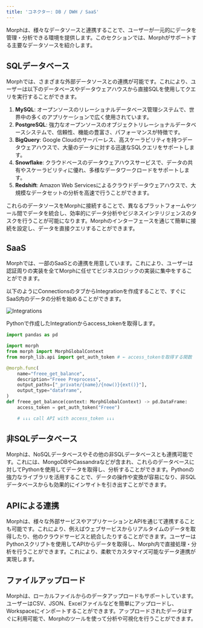 ```yaml
---
title: 'コネクター: DB / DWH / SaaS'
---
```


Morphは、様々なデータソースと連携することで、ユーザーが一元的にデータを管理・分析できる環境を提供します。このセクションでは、Morphがサポートする主要なデータソースを紹介します。

## SQLデータベース

Morphでは、さまざまな外部データソースとの連携が可能です。これにより、ユーザーは以下のデータベースやデータウェアハウスから直接SQLを使用してクエリを実行することができます。

1. **MySQL**: オープンソースのリレーショナルデータベース管理システムで、世界中の多くのアプリケーションで広く使用されています。
2. **PostgreSQL**: 強力なオープンソースのオブジェクトリレーショナルデータベースシステムで、信頼性、機能の豊富さ、パフォーマンスが特徴です。
3. **BigQuery**: Google Cloudのサーバーレス、高スケーラビリティを持つデータウェアハウスで、大量のデータに対する迅速なSQLクエリをサポートします。
4. **Snowflake**: クラウドベースのデータウェアハウスサービスで、データの共有やスケーラビリティに優れ、多様なデータワークロードをサポートします。
5. **Redshift**: Amazon Web Servicesによるクラウドデータウェアハウスで、大規模なデータセットの分析を高速で行うことができます。

これらのデータソースをMorphに接続することで、異なるプラットフォームやツール間でデータを統合し、効率的にデータ分析やビジネスインテリジェンスのタスクを行うことが可能になります。Morphのインターフェースを通じて簡単に接続を設定し、データを直接クエリすることができます。

## SaaS

Morphでは、一部のSaaSとの連携を用意しています。これにより、ユーザーは認証周りの実装を全てMorphに任せてビジネスロジックの実装に集中をすることができます。

以下のようにConnectionsのタブからIntegrationを作成することで、すぐにSaaS内のデータの分析を始めることができます。

<img
  src="/assets/images/docs/integrations.png"
  alt="Integrations"
/>

Pythonで作成したIntegrationからaccess_tokenを取得します。

```python
import pandas as pd

import morph
from morph import MorphGlobalContext
from morph_lib.api import get_auth_token # ← access_tokenを取得する関数

@morph.func(
    name="freee_get_balance",
    description="Freee Preprocess",
    output_paths=["_private/{name}/{now()}{ext()}"],
    output_type="dataframe",
)
def freee_get_balance(context: MorphGlobalContext) -> pd.DataFrame:
    access_token = get_auth_token("Freee")

    # ↓↓↓ call API with access_token ↓↓↓
```


## 非SQLデータベース

Morphは、NoSQLデータベースやその他の非SQLデータベースとも連携可能です。これには、MongoDBやCassandraなどが含まれ、これらのデータベースに対してPythonを使用してデータを取得し、分析することができます。Pythonの強力なライブラリを活用することで、データの操作や変換が容易になり、非SQLデータベースからも効果的にインサイトを引き出すことができます。

## APIによる連携

Morphは、様々な外部サービスやアプリケーションとAPIを通じて連携することも可能です。これにより、例えばウェブサービスからリアルタイムのデータを取得したり、他のクラウドサービスと統合したりすることができます。ユーザーはPythonスクリプトを使用してAPIからデータを取得し、Morph内で直接処理・分析を行うことができます。これにより、柔軟でカスタマイズ可能なデータ連携が実現します。

## ファイルアップロード

Morphは、ローカルファイルからのデータアップロードもサポートしています。ユーザーはCSV、JSON、Excelファイルなどを簡単にアップロードし、Workspaceにインポートすることができます。アップロードされたデータはすぐに利用可能で、Morphのツールを使って分析や可視化を行うことができます。